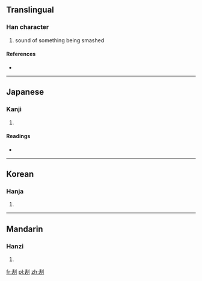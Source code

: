 ==Translingual==

===Han character===
{{Han char|rn=18|rad=刀|as=09|sn=11|four=|canj=手口中弓 (QRLN)}}

# sound of something being smashed

====References====
* {{Han ref|kx=0142.020|dkj=02078|dj=0321.180|hdz=10348.090|uh=5268|ud=21096}}

----

==Japanese==

===Kanji===
{{ja-kanji|grade=|rs=刀09}}

# {{defn|lang=ja|sort=刀09}}

====Readings====
* {{ja-readings|on=[[かく]] (kaku), [[きゃく]] (kyaku)|kun=}}

----

==Korean==

===Hanja===
{{ko-hanja|hangeul=괵|rv=goek|mr=koek}}

# {{defn|lang=ko|sort=刀09}}

----

==Mandarin==

===Hanzi===
{{cmn-hanzi|pin=[[huò]] ([[huo4]])|wg=huo<sup>4</sup>}}

# {{defn|lang=cmn|sort=刀09}}

[[fr:剨]]
[[pl:剨]]
[[zh:剨]]